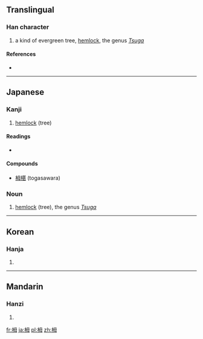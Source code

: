 ==Translingual==

===Han character===
{{Han char|rn=75|rad=木|as=05|sn=9|four=|canj=木田卜戈 (DWYI)}}

# a kind of evergreen tree, [[hemlock]], the genus ''[[Tsuga]]''

====References====
* {{Han ref|kx=0521.121|dkj=14686|hdz=21192.030|uh=6802|ud=26626}}

----

==Japanese==

===Kanji===
{{ja-kanji|grade=uc|rs=木05}}

# [[hemlock]] (tree)

====Readings====
* {{ja-readings|on=|kun=[[とが]] (toga), [[つが]] (tsuga)}}

====Compounds====
* [[栂椹]] (togasawara)

===Noun===
{{ja-noun|k|hira=つが|rom=tsuga|kata=ツガ}}

# [[hemlock]] (tree), the genus ''[[Tsuga]]''

----

==Korean==

===Hanja===
{{ko-hanja|hangeul=[[매]]|eumhun=|rv=mae|mr=mae|y=may}}

# {{defn|lang=ko|sort=木05}}

----

==Mandarin==

===Hanzi===
{{cmn-hanzi|pin=[[méi]] ([[mei2]])|wg=mei<sup>2</sup>}}

# {{defn|lang=cmn|sort=木05}}

[[fr:栂]]
[[ja:栂]]
[[pl:栂]]
[[zh:栂]]